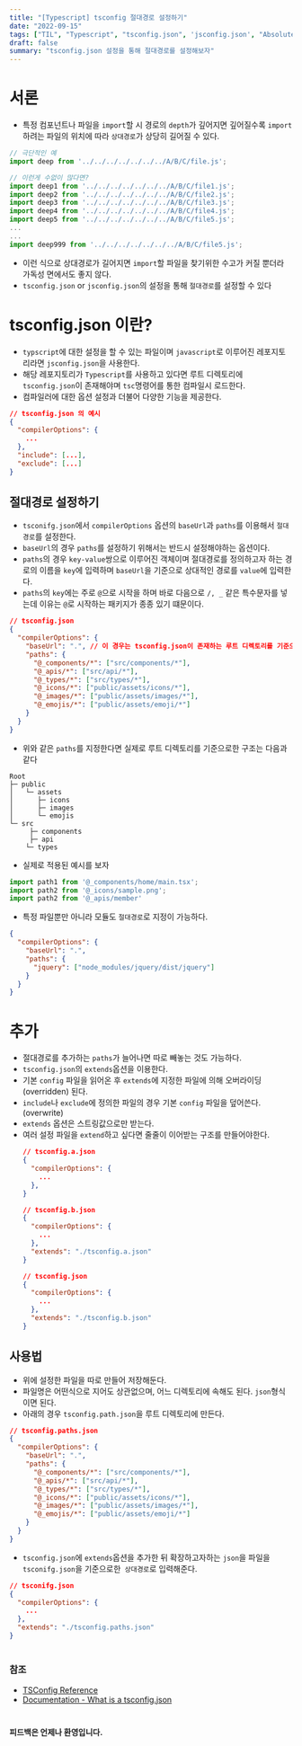 ```yaml
---
title: "[Typescript] tsconfig 절대경로 설정하기"
date: "2022-09-15"
tags: ["TIL", "Typescript", "tsconfig.json", 'jsconfig.json', "Absolute paths"]
draft: false
summary: "tsconfig.json 설정을 통해 절대경로를 설정해보자"
---
```


# 서론
- 특정 컴포넌트나 파일을 `import`할 시 경로의 `depth`가 깊어지면 깊어질수록 `import`하려는 파일의 위치에 따라 `상대경로`가 상당히 길어질 수 있다.
```javascript
// 극단적인 예
import deep from '../../../../../../../A/B/C/file.js';

// 이런게 수없이 많다면?
import deep1 from '../../../../../../../A/B/C/file1.js';
import deep2 from '../../../../../../../A/B/C/file2.js';
import deep3 from '../../../../../../../A/B/C/file3.js';
import deep4 from '../../../../../../../A/B/C/file4.js';
import deep5 from '../../../../../../../A/B/C/file5.js';
...
...
import deep999 from '../../../../../../../A/B/C/file5.js';
```
- 이런 식으로 상대경로가 길어지면 `import`할 파일을 찾기위한 수고가 커질 뿐더라 가독성 면에서도 좋지 않다.
- `tsconfig.json` or `jsconfig.json`의 설정을 통해 `절대경로`를 설정할 수 있다

# tsconfig.json 이란?
- `typscript`에 대한 설정을 할 수 있는 파일이며 `javascript`로 이루어진 레포지토리라면 `jsconfig.json`을 사용한다.
- 해당 레포지토리가 `Typescript`를 사용하고 있다면 루트 디렉토리에 `tsconfig.json`이 존재해야며 `tsc`명령어를 통한 컴파일시 로드한다.
- 컴파일러에 대한 옵션 설정과 더불어 다양한 기능을 제공한다.
```json
// tsconfig.json 의 예시
{
  "compilerOptions": {
    ...
  },
  "include": [...],
  "exclude": [...]
}
```

## 절대경로 설정하기
- `tsconifg.json`에서 `compilerOptions` 옵션의 `baseUrl`과 `paths`를 이용해서 `절대경로`를 설정한다.
- `baseUrl`의 경우 `paths`를 설정하기 위해서는 반드시 설정해야하는 옵션이다.
- `paths`의 경우 `key-value`쌍으로 이루어진 객체이며 절대경로를 정의하고자 하는 경로의 이름을 `key`에 입력하며 `baseUrl`을 기준으로 상대적인 경로를 `value`에 입력한다.
- `paths`의 `key`에는 주로 `@`으로 시작을 하며 바로 다음으로 `/, _` 같은 특수문자를 넣는데 이유는 `@`로 시작하는 패키지가 종종 있기 떄문이다.
```json
// tsconfig.json
{
  "compilerOptions": {
    "baseUrl": ".", // 이 경우는 tsconfig.json이 존재하는 루트 디렉토리를 기준으로 삼는다.
    "paths": {
      "@_components/*": ["src/components/*"],
      "@_apis/*": ["src/api/*"],
      "@_types/*": ["src/types/*"],
      "@_icons/*": ["public/assets/icons/*"],
      "@_images/*": ["public/assets/images/*"],
      "@_emojis/*": ["public/assets/emoji/*"]
    }
  }
}
```
- 위와 같은 `paths`를 지정한다면 실제로 루트 디렉토리를 기준으로한 구조는 다음과 같다
```text
Root
├─ public
│   └─ assets
│      ├─ icons
│      ├─ images
│      └─ emojis
└─ src
     ├─ components
     ├─ api
    └─ types
```
- 실제로 적용된 예시를 보자
```typescript
import path1 from '@_components/home/main.tsx';
import path2 from '@_icons/sample.png';
import path2 from '@_apis/member'
```
- 특정 파일뿐만 아니라 모듈도 `절대경로`로 지정이 가능하다.
```json
{
  "compilerOptions": {
    "baseUrl": ".",
    "paths": {
      "jquery": ["node_modules/jquery/dist/jquery"]
    }
  }
}
```

# 추가

- 절대경로를 추가하는 `paths`가 늘어나면 따로 빼놓는 것도 가능하다.
- `tsconfig.json`의 `extends`옵션을 이용한다.
- 기본 `config` 파일을 읽어온 후 `extends`에 지정한 파일에 의해 오버라이딩(overridden) 된다.
- `include`나 `exclude`에 정의한 파일의 경우 기본 `config` 파일을 덮어쓴다.(overwrite)
- `extends` 옵션은 스트링값으로만 받는다.
- 여러 설정 파일을 `extend`하고 싶다면 줄줄이 이어받는 구조를 만들어야한다.
    ```json
    // tsconfig.a.json
    {
      "compilerOptions": {
        ...
      },
    }
    ```
  ```json
  // tsconfig.b.json
  {
    "compilerOptions": {
      ...
    },
    "extends": "./tsconfig.a.json"
  }
    ```
  ```json
  // tsconfig.json
  {
    "compilerOptions": {
      ...
    },
    "extends": "./tsconfig.b.json"
  }
    ```

## 사용법
- 위에 설정한 파일을 따로 만들어 저장해둔다.
- 파일명은 어떤식으로 지어도 상관없으며, 어느 디렉토리에 속해도 된다. `json`형식이면 된다.
- 아래의 경우 `tsconfig.path.json`을 루트 디렉토리에 만든다.

```json
// tsconfig.paths.json
{
  "compilerOptions": {
    "baseUrl": ".",
    "paths": {
      "@_components/*": ["src/components/*"],
      "@_apis/*": ["src/api/*"],
      "@_types/*": ["src/types/*"],
      "@_icons/*": ["public/assets/icons/*"],
      "@_images/*": ["public/assets/images/*"],
      "@_emojis/*": ["public/assets/emoji/*"]
    }
  }
}
```
- `tsconfig.json`에 `extends`옵션을 추가한 뒤 확장하고자하는 `json`을 파일을 `tsconifg.json`을 기준으로한` 상대경로`로 입력해준다.
```json
// tsconifg.json
{
  "compilerOptions": {
    ...
  },
  "extends": "./tsconfig.paths.json"
}
```



#

### 참조
- [TSConfig Reference](https://www.typescriptlang.org/tsconfig)
- [Documentation - What is a tsconfig.json](https://www.typescriptlang.org/ko/docs/handbook/tsconfig-json.html)

#

#### 피드백은 언제나 환영입니다.